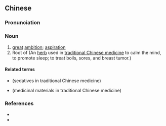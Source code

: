 {{also|远志}}
==Chinese==
{{zh-forms|s=远志}}

===Pronunciation===
{{zh-pron
|m=yuǎnzhì
|mn=oán-chì
|cat=n
}}

===Noun===
{{zh-noun}}

# [[great]] [[ambition]]; [[aspiration]]
# Root of {{taxlink|Polygala senega|species|noshow=1}} (An [[herb]] used in [[traditional Chinese medicine]] to calm the mind, to promote sleep; to treat boils, sores, and breast tumor.)

====Related terms====
* {{l|zh|安神藥}} (sedatives in traditional Chinese medicine)
* {{l|zh|藥材}} (medicinal materials in traditional Chinese medicine)

===References===
* {{cite-web
|url=http://www1.dict.li/%E8%BF%9C%E5%BF%97/
|title=遠志
|work=Dict.li
|language=Mandarin/English
|accessdate=2009-05-09}}
* {{cite-web
|url=http://www.nciku.com/search/all/%E8%BF%9C%E5%BF%97
|title=遠志
|work=nciku
|language=Mandarin/English
|accessdate=2009-05-09}}
